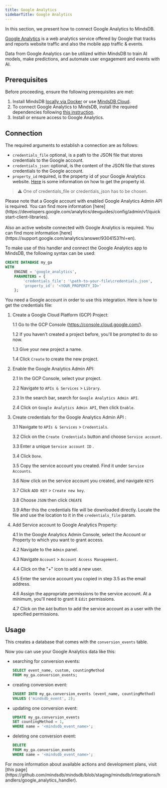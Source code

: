 ```yaml
---
title: Google Analytics
sidebarTitle: Google Analytics
---
```


In this section, we present how to connect Google Analytics to MindsDB.

[Google Analytics](https://analytics.google.com/) is a web analytics service offered by Google that tracks and reports website traffic and also the mobile app traffic & events.

Data from Google Analytics can be utilized within MindsDB to train AI models, make predictions, and automate user engagement and events with AI.

## Prerequisites

Before proceeding, ensure the following prerequisites are met:

1. Install MindsDB [locally via Docker](https://docs.mindsdb.com/setup/self-hosted/docker) or use [MindsDB Cloud](https://cloud.mindsdb.com/).
2. To connect Google Analytics to MindsDB, install the required dependencies following [this instruction](/setup/self-hosted/docker#install-dependencies).
3. Install or ensure access to Google Analytics.

## Connection

The required arguments to establish a connection are as follows:

* `credentials_file` optional, is a path to the JSON file that stores credentials to the Google account.
* `credentials_json`: optional, is the content of the JSON file that stores credentials to the Google account.
* `property_id` required, is the property id of your Google Analytics website. [Here](https://developers.google.com/analytics/devguides/reporting/data/v1/property-id) is some information on how to get the property id.
> ⚠️ One of credentials_file or credentials_json has to be chosen.

<Tip>
Please note that a Google account with enabled Google Analytics Admin API is required. You can find more information [here](https://developers.google.com/analytics/devguides/config/admin/v1/quickstart-client-libraries).<br></br>
Also an active website connected with Google Analytics is required. You can find more information [here](https://support.google.com/analytics/answer/9304153?hl=en).
</Tip>

To make use of this handler and connect the Google Analytics app to MindsDB, the following syntax can be used:

```sql
CREATE DATABASE my_ga
WITH
    ENGINE = 'google_analytics',
    PARAMETERS = {
        'credentials_file': '\path-to-your-file\credentials.json',
        'property_id': '<YOUR_PROPERTY_ID>'
    };
```
<Tip>

You need a Google account in order to use this integration. Here is how to get the credentials file:

1. Create a Google Cloud Platform (GCP) Project:

    1.1 Go to the GCP Console (https://console.cloud.google.com/).

    1.2 If you haven't created a project before, you'll be prompted to do so now.

    1.3 Give your new project a name.

    1.4 Click `Create` to create the new project.

2. Enable the Google Analytics Admin API:

    2.1 In the GCP Console, select your project.

    2.2 Navigate to `APIs & Services` > `Library`.

    2.3 In the search bar, search for `Google Analytics Admin API`.

    2.4 Click on ` Google Analytics Admin API `, then click `Enable`.

3. Create credentials for the  Google Analytics Admin API :

    3.1 Navigate to `APIs & Services` > `Credentials`.

    3.2 Click on the `Create Credentials` button and choose `Service account`.

    3.3 Enter a unique `Service account ID` .

    3.4 Click `Done`.

    3.5 Copy the service account you created. Find it under `Service Accounts`.

    3.6 Now click on the service account you created, and navigate `KEYS`

    3.7 Click `ADD KEY` > `Create new key`.

    3.8 Choose `JSON` then click `CREATE`

    3.9 After this the credentials file will be downloaded directly. Locate the file and use the location to it in the `credentials_file` param.

4. Add Service account to Google Analytics Property:

    4.1 In the Google Analytics Admin Console, select the Account or Property to which you want to grant access.

    4.2 Navigate to the `Admin` panel.

    4.3 Navigate `Account` > `Account Access Management`.

    4.4 Click on the "+" icon to add a new user.

    4.5 Enter the service account you copied in step 3.5 as the email address.

    4.6 Assign the appropriate permissions to the service account. At a minimum, you'll need to grant it `Edit` permissions.

    4.7 Click on the `Add` button to add the service account as a user with the specified permissions.
</Tip>

## Usage

This creates a database that comes with the `conversion_events` table.

Now you can use your Google Analytics data like this:

* searching for conversion events:

    ```sql
    SELECT event_name, custom, countingMethod
    FROM my_ga.conversion_events;
    ```

* creating conversion event:

    ```sql
    INSERT INTO my_ga.conversion_events (event_name, countingMethod)
    VALUES ('mindsdb_event', 2);
    ```

* updating one conversion event:

    ```sql
    UPDATE my_ga.conversion_events
    SET countingMethod = 1,
    WHERE name = '<mindsdb_event_name>';
    ```

* deleting one conversion event:

    ```sql
    DELETE
    FROM my_ga.conversion_events
    WHERE name = '<mindsdb_event_name>';
    ```

<Info>
For more information about available actions and development plans, visit [this page](https://github.com/mindsdb/mindsdb/blob/staging/mindsdb/integrations/handlers/google_analytics_handler).
</Info>
